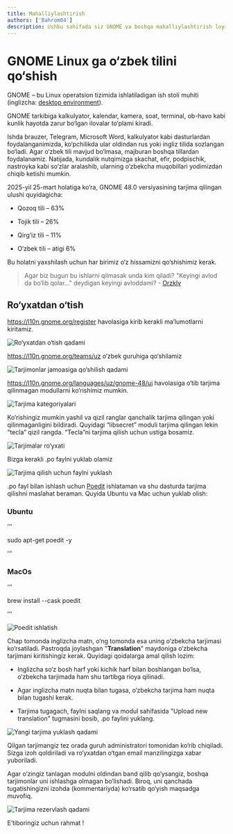 ```yaml
---
title: Mahalliylashtirish
authors: ['Bahrom04']
description: Ushbu sahifada siz GNOME va boshqa mahalliylashtirish loyihalarida ishtirok etish haqida ma’lumot olsangiz bo‘ladi
---
```


# GNOME Linux ga o‘zbek tilini qo‘shish

GNOME – bu Linux operatsion tizimida ishlatiladigan ish stoli muhiti (inglizcha: [desktop environment](https://en.wikipedia.org/wiki/Desktop_environment)).

GNOME tarkibiga kalkulyator, kalendar, kamera, soat, terminal, ob-havo kabi kunlik hayotda zarur bo‘lgan ilovalar to‘plami kiradi.

Ishda brauzer, Telegram, Microsoft Word, kalkulyator kabi dasturlardan foydalanganimizda, ko‘pchilikda ular oldindan rus yoki ingliz tilida sozlangan bo‘ladi. Agar o‘zbek tili mavjud bo‘lmasa, majburan boshqa tillardan foydalanamiz. Natijada, kundalik nutqimizga skachat, efir, podpischik, nastroyka kabi so‘zlar aralashib, ularning o‘zbekcha muqobillari yodimizdan chiqib ketishi mumkin.

2025-yil 25-mart holatiga ko‘ra, GNOME 48.0 versiyasining tarjima qilingan ulushi quyidagicha:

- Qozoq tili – 63%

- Tojik tili – 26%

- Qirg‘iz tili – 11%

- O‘zbek tili – atigi 6%

Bu holatni yaxshilash uchun har birimiz o‘z hissamizni qo‘shishimiz kerak.

> Agar biz bugun bu ishlarni qilmasak unda kim qiladi? "Keyingi avlod da bo‘lib qolar..." deydigan keyingi avloddami? - [Orzklv](https://orzklv.uz/uz)

## Ro‘yxatdan o‘tish

https://l10n.gnome.org/register havolasiga kirib kerakli ma’lumotlarni kiritamiz.

![Ro‘yxatdan o‘tish qadami](./l10n/figure-1.png)

https://l10n.gnome.org/teams/uz o‘zbek guruhiga qo‘shilamiz

![Tarjimonlar jamoasiga qo‘shilish qadami](./l10n/figure-2.png)

https://l10n.gnome.org/languages/uz/gnome-48/ui havolasiga o‘tib tarjima qilinmagan modullarni ko‘rishimiz mumkin.

![Tarjima kategoriyalari](./l10n/figure-3.png)

Ko‘rishingiz mumkin yashil va qizil ranglar qanchalik tarjima qilingan yoki qilinmaganligini bildiradi. Quyidagi “libsecret” moduli tarjima qilingan lekin “tecla” qizil rangda. “Tecla”ni tarjima qilish uchun ustiga bosamiz.

![Tarjimalar ro‘yxati](./l10n/figure-4.png)

Bizga kerakli .po faylni yuklab olamiz

![Tarjima qilish uchun faylni yuklash](./l10n/figure-5.png)

.po fayl bilan ishlash uchun [Poedit](https://poedit.net/) ishlataman va shu dasturda tarjima qilishni maslahat beraman. Quyida Ubuntu va Mac uchun yuklab olish:

### Ubuntu

’’’

sudo apt-get poedit -y

’’’

### MacOs

’’’

brew install --cask poedit

’’’

![Poedit ishlatish](./l10n/figure-6.png)

Chap tomonda inglizcha matn, o‘ng tomonda esa uning o‘zbekcha tarjimasi ko‘rsatiladi. Pastroqda joylashgan "**Translation**" maydoniga o‘zbekcha tarjimani kiritishingiz kerak. Quyidagi qoidalarga amal qilish lozim:

- Inglizcha so‘z bosh harf yoki kichik harf bilan boshlangan bo‘lsa, o‘zbekcha tarjimada ham shu tartibga rioya qilinadi.

- Agar inglizcha matn nuqta bilan tugasa, o‘zbekcha tarjima ham nuqta bilan tugashi kerak.

- Tarjima tugagach, faylni saqlang va modul sahifasida "Upload new translation" tugmasini bosib, .po faylini yuklang.

![Yangi tarjima yuklash qadami](./l10n/figure-7.png)

Qilgan tarjimangiz tez orada guruh administratori tomonidan ko‘rib chiqiladi. Sizga izoh qoldiriladi va ro‘yxatdan o‘tgan email manzilingizga xabar yuboriladi.

Agar o‘zingiz tanlagan modulni oldindan band qilib qo‘ysangiz, boshqa tarjimonlar uni ishlashga olmagan bo‘lishadi. Biroq, uni qanchada tugatishingizni izohda (kommentariyda) ko‘rsatib qo‘yish maqsadga muvofiq.

![Tarjima rezervlash qadami](./l10n/figure-8.png)

E’tiboringiz uchun rahmat !
